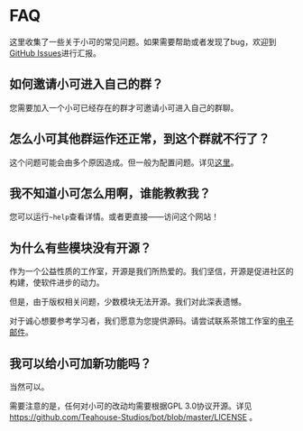 # FAQ

这里收集了一些关于小可的常见问题。如果需要帮助或者发现了bug，欢迎到[GitHub Issues](https://github.com/SilianZ/akari-site/issues)进行汇报。

## 如何邀请小可进入自己的群？

您需要加入一个小可已经存在的群才可邀请小可进入自己的群聊。

## 怎么小可其他群运作还正常，到这个群就不行了？

这个问题可能会由多个原因造成。但一般为配置问题。详见[这里](/docs/intro)。

## 我不知道小可怎么用啊，谁能教教我？

您可以运行`~help`查看详情。或者更直接——访问这个网站！

## 为什么有些模块没有开源？

作为一个公益性质的工作室，开源是我们所热爱的。我们坚信，开源是促进社区的构建，使软件进步的动力。

但是，由于版权相关问题，少数模块无法开源。我们对此深表遗憾。

对于诚心想要参考学习者，我们愿意为您提供源码。请尝试联系茶馆工作室的[电子邮件](mailto:admin@teahou.se)。

## 我可以给小可加新功能吗？

当然可以。

需要注意的是，任何对小可的改动均需要根据GPL 3.0协议开源。详见 https://github.com/Teahouse-Studios/bot/blob/master/LICENSE 。
